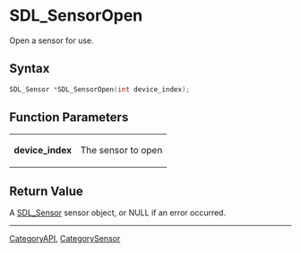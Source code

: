 
= SDL_SensorOpen =
Open a sensor for use.


== Syntax ==
<syntaxhighlight lang='c++'>
SDL_Sensor *SDL_SensorOpen(int device_index);
</syntaxhighlight>

== Function Parameters ==
{|
|'''device_index'''
|The sensor to open
|}

== Return Value ==
A [[SDL_Sensor]] sensor object, or NULL if an error occurred.

----
[[CategoryAPI]], [[CategorySensor]]
